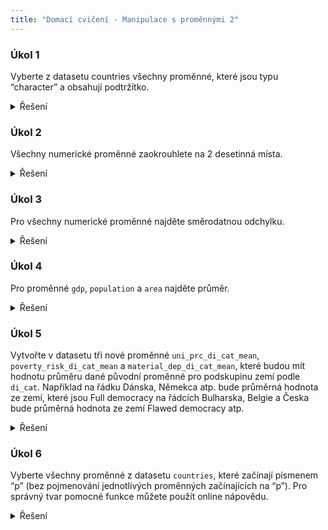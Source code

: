 ```yaml
---
title: "Domací cvičení - Manipulace s proměnnými 2"
---
```


### Úkol 1

Vyberte z datasetu countries všechny proměnné, které jsou typu "character" a obsahují podtržítko.

<details>
<summary>Řešení</summary>
``` r
countries %>% select(where(is.character) & contains("_"))
```
</details>

### Úkol 2

Všechny numerické proměnné zaokrouhlete na 2 desetinná místa.

<details>
<summary>Řešení</summary>
``` r
countries %>% mutate(across(where(is.numeric), round, 2))
```
</details>

### Úkol 3

Pro všechny numerické proměnné najděte směrodatnou odchylku.

<details>
<summary>Řešení</summary>
``` r
countries %>% summarise(across(where(is.numeric), sd, na.rm = TRUE))

```
</details>

### Úkol 4

Pro proměnné `gdp`, `population` a `area` najděte průměr.

<details>
<summary>Řešení</summary>
``` r
countries %>% summarise(across(c("gdp", "population", "area"),
                               mean, na.rm = TRUE))
```
</details>

### Úkol 5

Vytvořte v datasetu tři nové proměnné `uni_prc_di_cat_mean`, `poverty_risk_di_cat_mean` a `material_dep_di_cat_mean`, které budou mít hodnotu průměru dané původní proměnné pro podskupinu zemí podle `di_cat`. Například na řádku Dánska, Němekca atp. bude průměrná hodnota ze zemí, které jsou Full democracy na řádcích Bulharska, Belgie a Česka bude průměrná hodnota ze zemí Flawed democracy atp.

<details>
<summary>Řešení</summary>
``` r
countries %>% group_by(di_cat) %>% 
  mutate(across(.cols = c("uni_prc", "poverty_risk", "material_dep"),
                .fns = mean,
                na.rm = TRUE,
                .names = "{col}_di_cat_mean"))
```
</details>

### Úkol 6

Vyberte všechny proměnné z datasetu `countries`, které začínají písmenem "p" (bez pojmenování jednotlivých proměnných začínajících na "p"). Pro správný tvar pomocné funkce můžete použít online nápovědu.

<details>
<summary>Řešení</summary>
``` r
countries %>% select(starts_with("p"))
```
</details>
